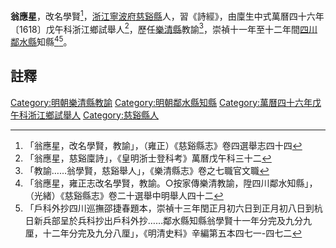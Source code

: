 {{明清人物信息框
| 姓名 =翁應星
| 圖片名稱=  
| 圖片大小 = 220px
| 圖片說明 =  
| 最高職務 = [[四川|四川]][[鄰水縣知縣|鄰水縣知縣]]
| 國家 = 大明
| 爵位 =
| 籍貫 = [[浙江|浙江]][[寧波府|寧波府]][[慈谿縣|慈谿縣]]
| 字號 =  
| 諡號 = 
| 出生日期 = ？年？月？日
| 出生地點 =
| 逝世日期 = ？年？月？日
| 逝世地點 = 
| 府邸 =
| 墓葬 = 
| 配偶 =  
| 親屬 =  
| 出身 = 
* 萬曆四十六年戊午科浙江鄉試舉人
| 經歷 = 
| 著作 =  
*
*
*
}}
'''翁應星'''{{BD|？年||？年||}}，改名學賢<ref> 「翁應星，改名學賢，教諭」，（雍正）《慈谿縣志》卷四選舉志四十四</ref>，[[浙江|浙江]][[寧波府|寧波府]][[慈谿縣|慈谿縣]]人，習《詩經》，由廩生中式萬曆四十六年〔1618〕戊午科浙江鄉試舉人<ref>「翁應星，慈谿廩詩」，《皇明浙士登科考》萬曆戊午科三十二</ref>，歷任[[樂清縣|樂清縣]]教諭<ref>「教諭……翁學賢，慈谿舉人」，《樂清縣志》卷之七職官文職</ref>，崇禎十一年至十二年間[[四川|四川]][[鄰水縣|鄰水縣]]知縣<ref>「翁應星，雍正志改名學賢，教諭。○按家傳樂清教諭，陞四川鄰水知縣」，（光緒）《慈谿縣志》卷二十選舉中明舉人四十二</ref><ref>「戶科外抄四川巡撫邵捷春題本，崇禎十三年閏正月初六日到正月初八日到杭日新兵部呈於兵科抄出戶科外抄……鄰水縣知縣翁學賢十一年分完及九分九厘，十二年分完及九分八厘」，《明清史料》辛編第五本四七一-四七二</ref>。
==註釋==
{{reflist}}
{{明朝人物小作品}}
{{鄰水縣知縣}}
[[Category:明朝樂清縣教諭|Category:明朝樂清縣教諭]]
[[Category:明朝鄰水縣知縣|Category:明朝鄰水縣知縣]]
[[Category:萬曆四十六年戊午科浙江鄉試舉人|Category:萬曆四十六年戊午科浙江鄉試舉人]]
[[Category:慈谿縣人|Category:慈谿縣人]]